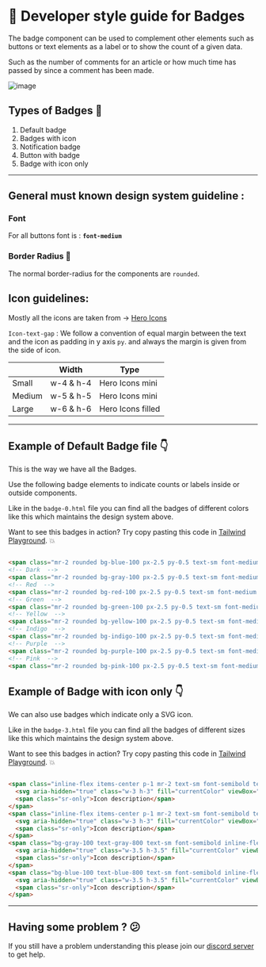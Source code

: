 # 📒 Developer style guide for Badges

The badge component can be used to complement other elements such as buttons or text elements as a label or to show the count of a given data.

Such as the number of comments for an article or how much time has passed by since a comment has been made.

![image](https://user-images.githubusercontent.com/83635276/205807536-98d7ddef-179e-4c91-9ea4-cc053b86d305.png)

## Types of Badges 🔽

1. Default badge
2. Badges with icon
3. Notification badge
4. Button with badge
5. Badge with icon only

---

## General must known design system guideline :

### Font

For all buttons font is : **`font-medium`**

### Border Radius 🔲

The normal border-radius for the components are `rounded`.

## Icon guidelines:

Mostly all the icons are taken from → [Hero Icons](https://heroicons.com/)

`Icon-text-gap` :  We follow a convention of equal margin between the text and the icon as padding in y  axis `py`. and always the margin is given from the side of icon.

|  | Width | Type |
| --- | --- | --- |
| Small | w-4 & h-4 | Hero Icons mini |
| Medium | w-5 & h-5 | Hero Icons mini |
| Large | w-6 & h-6 | Hero Icons filled |

---

## Example of Default Badge file 👇

This is the way we have all the Badges. 

Use the following badge elements to indicate counts or labels inside or outside components.

Like in the `badge-0.html` file you can find all the badges of different colors like this which maintains the design system above.

Want to see this badges in action? Try copy pasting this code in [Tailwind Playground](https://play.tailwindcss.com/). 💥

```html

<span class="mr-2 rounded bg-blue-100 px-2.5 py-0.5 text-sm font-medium text-blue-800 dark:bg-blue-200 dark:text-blue-800">Default</span>
<!-- Dark  -->
<span class="mr-2 rounded bg-gray-100 px-2.5 py-0.5 text-sm font-medium text-gray-800 dark:bg-gray-700 dark:text-gray-300">Dark</span>
<!-- Red  -->
<span class="mr-2 rounded bg-red-100 px-2.5 py-0.5 text-sm font-medium text-red-800 dark:bg-red-200 dark:text-red-900">Red</span>
<!-- Green  -->
<span class="mr-2 rounded bg-green-100 px-2.5 py-0.5 text-sm font-medium text-green-800 dark:bg-green-200 dark:text-green-900">Green</span>
<!-- Yellow  -->
<span class="mr-2 rounded bg-yellow-100 px-2.5 py-0.5 text-sm font-medium text-yellow-800 dark:bg-yellow-200 dark:text-yellow-900">Yellow</span>
<!-- Indigo  -->
<span class="mr-2 rounded bg-indigo-100 px-2.5 py-0.5 text-sm font-medium text-indigo-800 dark:bg-indigo-200 dark:text-indigo-900">Indigo</span>
<!-- Purple  -->
<span class="mr-2 rounded bg-purple-100 px-2.5 py-0.5 text-sm font-medium text-purple-800 dark:bg-purple-200 dark:text-purple-900">Purple</span>
<!-- Pink  -->
<span class="mr-2 rounded bg-pink-100 px-2.5 py-0.5 text-sm font-medium text-pink-800 dark:bg-pink-200 dark:text-pink-800">Pink</span>x

```

## Example of Badge with icon only 👇

We can also use badges which indicate only a SVG icon.

Like in the `badge-3.html` file you can find all the badges of different sizes like this which maintains the design system above.

Want to see this badges in action? Try copy pasting this code in [Tailwind Playground](https://play.tailwindcss.com/). 💥

```html

<span class="inline-flex items-center p-1 mr-2 text-sm font-semibold text-gray-800 bg-gray-100 rounded-full dark:bg-gray-700 dark:text-gray-300">
  <svg aria-hidden="true" class="w-3 h-3" fill="currentColor" viewBox="0 0 20 20" xmlns="http://www.w3.org/2000/svg" data-darkreader-inline-fill="" style="--darkreader-inline-fill:currentColor;"><path fill-rule="evenodd" d="M16.707 5.293a1 1 0 010 1.414l-8 8a1 1 0 01-1.414 0l-4-4a1 1 0 011.414-1.414L8 12.586l7.293-7.293a1 1 0 011.414 0z" clip-rule="evenodd"></path></svg>
  <span class="sr-only">Icon description</span>
</span>
<span class="inline-flex items-center p-1 mr-2 text-sm font-semibold text-blue-800 bg-blue-100 rounded-full dark:bg-blue-200 dark:text-blue-800">
  <svg aria-hidden="true" class="w-3 h-3" fill="currentColor" viewBox="0 0 20 20" xmlns="http://www.w3.org/2000/svg" data-darkreader-inline-fill="" style="--darkreader-inline-fill:currentColor;"><path fill-rule="evenodd" d="M16.707 5.293a1 1 0 010 1.414l-8 8a1 1 0 01-1.414 0l-4-4a1 1 0 011.414-1.414L8 12.586l7.293-7.293a1 1 0 011.414 0z" clip-rule="evenodd"></path></svg>
  <span class="sr-only">Icon description</span>
</span>
<span class="bg-gray-100 text-gray-800 text-sm font-semibold inline-flex items-center p-1.5 rounded-full mr-2 dark:bg-gray-700 dark:text-gray-300">
  <svg aria-hidden="true" class="w-3.5 h-3.5" fill="currentColor" viewBox="0 0 20 20" xmlns="http://www.w3.org/2000/svg" data-darkreader-inline-fill="" style="--darkreader-inline-fill:currentColor;"><path fill-rule="evenodd" d="M16.707 5.293a1 1 0 010 1.414l-8 8a1 1 0 01-1.414 0l-4-4a1 1 0 011.414-1.414L8 12.586l7.293-7.293a1 1 0 011.414 0z" clip-rule="evenodd"></path></svg>
  <span class="sr-only">Icon description</span>
</span>
<span class="bg-blue-100 text-blue-800 text-sm font-semibold inline-flex items-center p-1.5 rounded-full dark:bg-blue-200 dark:text-blue-800">
  <svg aria-hidden="true" class="w-3.5 h-3.5" fill="currentColor" viewBox="0 0 20 20" xmlns="http://www.w3.org/2000/svg" data-darkreader-inline-fill="" style="--darkreader-inline-fill:currentColor;"><path fill-rule="evenodd" d="M16.707 5.293a1 1 0 010 1.414l-8 8a1 1 0 01-1.414 0l-4-4a1 1 0 011.414-1.414L8 12.586l7.293-7.293a1 1 0 011.414 0z" clip-rule="evenodd"></path></svg>
  <span class="sr-only">Icon description</span>
</span>

```

---

## Having some problem ? 😕

If you still have a problem understanding this please join our [discord server](https://discord.gg/zrVMjGW8sB) to get help.
